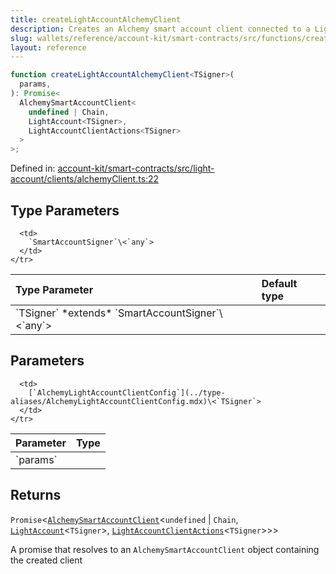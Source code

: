 ```yaml
---
title: createLightAccountAlchemyClient
description: Creates an Alchemy smart account client connected to a Light Account instance.
slug: wallets/reference/account-kit/smart-contracts/src/functions/createLightAccountAlchemyClient
layout: reference
---
```


```ts
function createLightAccountAlchemyClient<TSigner>(
  params,
): Promise<
  AlchemySmartAccountClient<
    undefined | Chain,
    LightAccount<TSigner>,
    LightAccountClientActions<TSigner>
  >
>;
```

Defined in: [account-kit/smart-contracts/src/light-account/clients/alchemyClient.ts:22](https://github.com/alchemyplatform/aa-sdk/blob/e3c1a23e6e03f44bf2db3afddb97a91b175cba58/account-kit/smart-contracts/src/light-account/clients/alchemyClient.ts#L22)

## Type Parameters

<table>
  <thead>
    <tr>
      <th align="left">Type Parameter</th>
      <th align="left">Default type</th>
    </tr>
  </thead>

  <tbody>
    <tr>
      <td>
        `TSigner` *extends* `SmartAccountSigner`\<`any`>
      </td>

      <td>
        `SmartAccountSigner`\<`any`>
      </td>
    </tr>

  </tbody>
</table>

## Parameters

<table>
  <thead>
    <tr>
      <th align="left">Parameter</th>
      <th align="left">Type</th>
    </tr>
  </thead>

  <tbody>
    <tr>
      <td>
        `params`
      </td>

      <td>
        [`AlchemyLightAccountClientConfig`](../type-aliases/AlchemyLightAccountClientConfig.mdx)\<`TSigner`>
      </td>
    </tr>

  </tbody>
</table>

## Returns

`Promise`\<[`AlchemySmartAccountClient`](../../../core/src/type-aliases/AlchemySmartAccountClient.mdx)\<`undefined` | `Chain`, [`LightAccount`](../../../core/src/type-aliases/LightAccount.mdx)\<`TSigner`>, [`LightAccountClientActions`](../../../core/src/type-aliases/LightAccountClientActions.mdx)\<`TSigner`>>>

A promise that resolves to an `AlchemySmartAccountClient` object containing the created client
